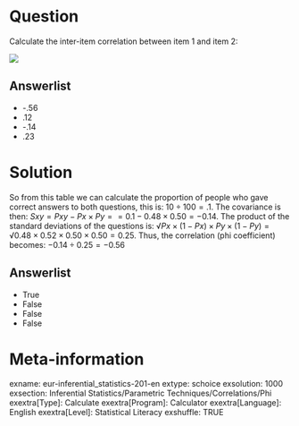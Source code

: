 Question
========
Calculate the inter-item correlation between item 1 and item 2:

![](Phi Correlation_1.PNG)

Answerlist
----------
* -.56
* .12
* -.14
* .23


Solution
========
So from this table we can calculate the proportion of people who gave correct answers to both questions, this is: $10 \div 100=.1$. 
The covariance is then: $Sxy = Pxy - Px \times Py = =0.1 - 0.48 \times 0.50= -0.14$.
The product of the standard deviations of the questions is: $√Px \times (1-Px) \times Py \times (1 - Py) = √0.48 \times 0.52 \times 0.50 \times 0.50 = 0.25$.
Thus, the correlation (phi coefficient) becomes: $-0.14 \div 0.25 = -0.56$

Answerlist
----------
* True
* False
* False
* False


Meta-information
================
exname: eur-inferential_statistics-201-en
extype: schoice
exsolution: 1000
exsection: Inferential Statistics/Parametric Techniques/Correlations/Phi
exextra[Type]: Calculate
exextra[Program]: Calculator
exextra[Language]: English
exextra[Level]: Statistical Literacy
exshuffle: TRUE

